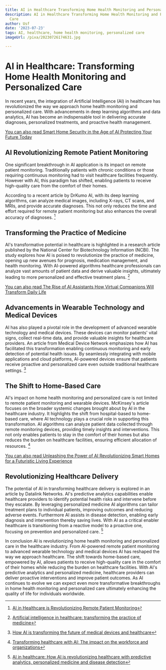 ```yaml
---
title: AI in Healthcare Transforming Home Health Monitoring and Personalized Care
description: AI in Healthcare Transforming Home Health Monitoring and Personalized
  Care
author: Usf
date: '2023-07-23'
tags: AI, healthcare, home health monitoring, personalized care
imageUrl: /pixa/20230726174631.jpg

---
```

# AI in Healthcare: Transforming Home Health Monitoring and  Personalized Care

In recent years, the integration  of Artificial Intelligence  (AI) in healthcare has revolutionized the way we approach  home  health monitoring and personalized care. With advancements in deep learning algorithms and data analytics, AI has become an indispensable  tool  in delivering accurate diagnoses, personalized treatments, and proactive health management.

[You can also read Smart Home  Security in the Age  of AI  Protecting Your Future Today](Smart%20Home%20Security%20in%20the%20Age%20of%20AI%20Protecting%20Your%20Future%20Today)


## AI Revolutionizing Remote Patient  Monitoring
One significant breakthrough  in AI application is its impact on remote patient monitoring.  Traditionally patients with chronic conditions or those requiring continuous monitoring  had to visit healthcare facilities frequently. However with AI, this paradigm has shifted, enabling  patients  to receive high-quality care from the comfort of their homes.

According  to a recent article by DrKumo AI, with  its deep learning algorithms, can analyze medical images, including X-rays, CT scans, and MRIs, and provide accurate diagnoses. This not only  reduces the time and effort required for remote patient monitoring but also enhances the overall accuracy of diagnoses. [^1^]

##  Transforming the Practice of Medicine
AI's transformative potential in healthcare is highlighted in a research  article  published by the National Center for Biotechnology Information (NCBI). The study  explores how  AI is poised to revolutionize the practice of medicine, opening up new avenues for prognosis, medication management, and health monitoring.  With  AI-powered algorithms healthcare professionals can analyze  vast amounts of  patient data and derive valuable insights, ultimately leading to more personalized  and effective treatment plans. [^2^]

[You  can also read The Rise of AI Assistants How Virtual Companions Will Transform Daily Life](The%20Rise%20of%20AI%20Assistants%20How%20Virtual%20Companions%20Will%20Transform%20Daily%20Life)


## Advancements  in Wearable Technology and  Medical Devices
AI  has also played a pivotal role in the development of  advanced wearable technology and medical  devices.  These devices can monitor patients' vital signs,  collect real-time data, and provide valuable insights for healthcare providers. An article from Medical Device  Network emphasizes how AI has facilitated this transformation enabling  continuous monitoring and early detection of  potential health issues. By seamlessly integrating  with mobile applications and cloud platforms, AI-powered devices ensure that patients receive proactive and personalized care even outside traditional healthcare settings. [^3^]

## The Shift to Home-Based Care
AI's  impact on home health monitoring and personalized care  is not limited  to remote patient monitoring and wearable devices. McKinsey's article focuses on the  broader systemic changes  brought about  by AI in the healthcare industry. It highlights the shift from hospital-based to home-based care, where AI technology plays a crucial role in supporting this transformation. AI  algorithms can analyze patient data collected  through remote monitoring devices, providing timely insights and interventions. This not only enables patients to stay in the comfort of their homes but also reduces  the burden on healthcare facilities, ensuring efficient allocation of resources. [^4^]

[You can also read Unleashing the  Power of AI  Revolutionizing Smart Homes for a Futuristic  Living Experience](Unleashing%20the%20Power%20of%20AI%20Revolutionizing%20Smart%20Homes%20for%20a%20Futuristic%20Living%20Experience)


## Revolutionizing Healthcare Delivery
The potential of AI  in transforming healthcare delivery is explored in an article by Datalink  Networks. AI's predictive analytics capabilities enable healthcare providers to identify potential health risks and intervene  before they escalate. By leveraging personalized  medicine AI algorithms can tailor treatment plans to individual patients, improving outcomes and reducing adverse events. Furthermore  AI assists in disease detection, enabling early diagnosis and intervention thereby saving lives.  With AI as a critical enabler healthcare is transitioning from  a reactive model to a proactive one, focusing  on prevention and personalized care. [^5^]

In conclusion AI is revolutionizing home health  monitoring and personalized care in the healthcare industry. From AI-powered remote patient monitoring to advanced wearable technology and medical devices AI has reshaped the way we approach healthcare. The shift  towards home-based care, empowered by AI, allows patients to receive high-quality care in the comfort of their homes while reducing the burden on healthcare facilities. With  AI's  predictive analytics and personalized medicine, healthcare providers can  deliver proactive interventions and improve patient outcomes. As  AI continues to evolve we can expect even more transformative breakthroughs in home health monitoring and personalized care ultimately enhancing the quality of life for individuals worldwide.

[^1^]: [AI in Healthcare is Revolutionizing Remote  Patient Monitoring](https://drkumo.com/ai-in-healthcare-revolutionizing-remote-patient-monitoring/)
[^2^]: [Artificial intelligence in healthcare: transforming the practice  of medicine](https://www.ncbi.nlm.nih.gov/pmc/articles/PMC8285156/)
[^3^]: [How AI is transforming the future of medical devices and healthcare](https://www.medicaldevice-network.com/sponsored/how-ai-is-transforming-the-future-of-medical-devices-and-healthcare/)
[^4^]: [Transforming healthcare with AI: The impact on the workforce and  organizations](https://www.mckinsey.com/industries/healthcare/our-insights/transforming-healthcare-with-ai)
[^5^]:  [AI in healthcare: How AI is revolutionizing healthcare with predictive analytics,  personalized medicine and disease detection](https://www.datalinknetworks.net/dln_blog/ai-in-healthcare-how-ai-is-revolutionizing-healthcare-with-predictive-analytics-personalized-medicine-and-disease-detection)